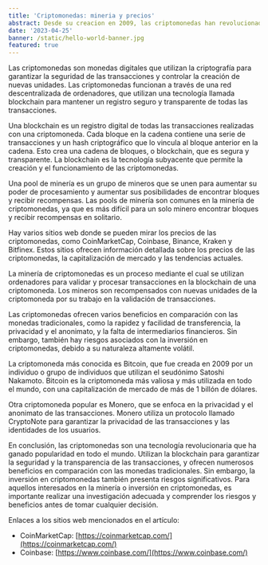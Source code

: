 ```yaml
---
title: 'Criptomonedas: mineria y precios'
abstract: Desde su creacion en 2009, las criptomonedas han revolucionado el mundo de las finanzas y se han convertido en una alternativa viable a las monedas tradicionales.
date: '2023-04-25'
banner: /static/hello-world-banner.jpg
featured: true
---
```


Las criptomonedas son monedas digitales que utilizan la criptografía para garantizar la
seguridad de las transacciones y controlar la creación de nuevas unidades. Las
criptomonedas funcionan a través de una red descentralizada de ordenadores, que utilizan
una tecnología llamada blockchain para mantener un registro seguro y transparente de
todas las transacciones.

Una blockchain es un registro digital de todas las transacciones realizadas con una criptomoneda. Cada bloque en la cadena contiene una serie de transacciones y un hash criptográfico que lo vincula al bloque anterior en la cadena. Esto crea una cadena de bloques, o blockchain, que es segura y transparente. La blockchain es la tecnología subyacente que permite la creación y el funcionamiento de las criptomonedas.

Una pool de minería es un grupo de mineros que se unen para aumentar su poder de procesamiento y aumentar sus posibilidades de encontrar bloques y recibir recompensas. Las pools de minería son comunes en la minería de criptomonedas, ya que es más difícil para un solo minero encontrar bloques y recibir recompensas en solitario.

Hay varios sitios web donde se pueden mirar los precios de las criptomonedas, como CoinMarketCap, Coinbase, Binance, Kraken y Bitfinex. Estos sitios ofrecen información detallada sobre los precios de las criptomonedas, la capitalización de mercado y las tendencias actuales.

La minería de criptomonedas es un proceso mediante el cual se utilizan ordenadores para validar y procesar transacciones en la blockchain de una criptomoneda. Los mineros son recompensados con nuevas unidades de la criptomoneda por su trabajo en la validación de transacciones.

Las criptomonedas ofrecen varios beneficios en comparación con las monedas tradicionales, como la rapidez y facilidad de transferencia, la privacidad y el anonimato, y la falta de intermediarios financieros. Sin embargo, también hay riesgos asociados con la inversión en criptomonedas, debido a su naturaleza altamente volátil.

La criptomoneda más conocida es Bitcoin, que fue creada en 2009 por un individuo o grupo de individuos que utilizan el seudónimo Satoshi Nakamoto. Bitcoin es la criptomoneda más valiosa y más utilizada en todo el mundo, con una capitalización de mercado de más de 1 billón de dólares.

Otra criptomoneda popular es Monero, que se enfoca en la privacidad y el anonimato de las transacciones. Monero utiliza un protocolo llamado CryptoNote para garantizar la privacidad de las transacciones y las identidades de los usuarios.

En conclusión, las criptomonedas son una tecnología revolucionaria que ha ganado popularidad en todo el mundo. Utilizan la blockchain para garantizar la seguridad y la transparencia de las transacciones, y ofrecen numerosos beneficios en comparación con las monedas tradicionales. Sin embargo, la inversión en criptomonedas también presenta riesgos significativos. Para aquellos interesados en la minería o inversión en criptomonedas, es importante realizar una investigación adecuada y comprender los riesgos y beneficios antes de tomar cualquier decisión.

Enlaces a los sitios web mencionados en el artículo:

- CoinMarketCap: [https://coinmarketcap.com/](https://coinmarketcap.com/)
- Coinbase: [https://www.coinbase.com/](https://www.coinbase.com/)
